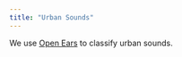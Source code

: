 ```yaml
---
title: "Urban Sounds"
---
```


We use [Open Ears](https://github.com/Sensemakersamsterdam/OpenEars) to classify urban sounds.


